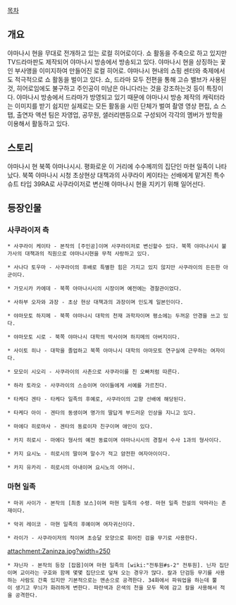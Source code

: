 [[목차]]

== 개요 ==
야마나시 현을 무대로 전개하고 있는 로컬 히어로이다. 쇼 활동을 주축으로 하고 있지만 TV드라마판도 제작되어 야마나시 방송에서 방송되고 있다. 야마나시 현을 상징하는 꽃인 부사앵을 이미지하여 만들어진 로컬 히어로. 야마나시 현내의 쇼핑 센터와 축제에서도 적극적으로 쇼 활동을 벌이고 있다. 쇼, 드라마 모두 전편을 통해 고슈 밸브가 사용된 것, 히어로임에도 불구하고 주인공이 미남은 아니다라는 것을 강조하는것 등이 특징이다. 야마나시 방송에서 드라마가 방영되고 있기 때문에 야마나시 방송 제작의 캐릭터라는 이미지를 받기 쉽지만 실제로는 모든 활동을 시민 단체가 벌여 촬영 영상 편집, 쇼 스탭, 출연자 액션 팀은 자영업, 공무원, 샐러리맨등으로 구성되어 각각의 멤버가 방학을 이용해서 활동하고 있다.

== 스토리 ==
야마나시 현 북쪽 야마나시시. 평화로운 이 거리에 수수께끼의 집단인 마현 일족이 나타났다. 북쪽 야마나시 시청 초상현상 대책과의 사쿠라이 케이타는 선배에게 맡겨진 특수 슈트 타입 39RA로 사쿠라이저로 변신해 야마나시 현을 지키기 위해 일어선다.

== 등장인물 ==
=== 사쿠라이저 측 ===
 * 사쿠라이 케이타 - 본작의 [주인공]이며 사쿠라이저로 변신할수 있다. 북쪽 야마나시시 불가사의 대책과의 직원으로 야마나시현을 무척 사랑하고 있다.  

 * 사나다 토우마 - 사쿠라이의 후배로 특별한 힘은 가지고 있지 않지만 사쿠라이의 든든한 아군이다.

 * 가모시카 카에데 - 북쪽 야마나시시의 시장이며 예전에는 경찰관이었다. 

 * 사하부 오자와 과장 - 초상 현상 대책과의 과장이며 인도계 일본인이다.

 * 야마모토 하지메 - 북쪽 야마나시 대학의 천재 과학자이며 평소에는 두꺼운 안경을 쓰고 있다.

 * 야마모토 시로 - 북쪽 야마나시 대학의 박사이며 하지메의 아버지이다.

 * 사이토 히나 - 대학을 졸업하고 북쪽 야마나시 대학의 야마모토 연구실에 근무하는 여자이다.

 * 모모이 시오리 - 사쿠라이의 사촌으로 사쿠라이를 친 오빠처럼 따른다.

 * 하라 토라오 - 사쿠라이의 스승이며 아이들에게 서예를 가르친다.

 * 타케다 겐타 - 타케다 일족의 후예로, 사쿠라이의 고향 선배에 해당된다.

 * 타케다 아이 - 겐타의 동생이며 명가의 딸답게 부드러운 인상을 지니고 있다.

 * 마에다 히로마사 - 겐타의 동료이자 친구이며 애인이 있다.

 * 카지 히로시 - 마에다 형사의 예전 동료이며 야마나시시의 경찰서 수사 1과의 형사이다.

 * 카지 요시노 - 히로시의 딸이며 말수가 적고 얌전한 여자아이이다.

 * 카지 유카리 - 히로시의 아내이며 요시노의 어머니.

=== 마현 일족 ===
 * 마귀 사이가 - 본작의 [최종 보스]이며 마현 일족의 수령. 마현 일족 전설의 악마라는 존재이다.

 * 악귀 레이코 - 마현 일족의 후예이며 여자귀신이다.

 * 라이가 - 사쿠라이저의 적이며 초승달 모양으로 휘어진 검을 무기로 사용한다.

attachment:Zaninza.jpg?width=250
 * 쟈닌자 - 본작의 등장 [잡몹]이며 마현 일족의 [wiki:"전투원#s-2" 전투원]. 닌자 집단이며 교이라는 구호와 함께 몇몇 집단으로 덮쳐 오는 경우가 많다. 칼과 단검등 무기를 사용하는 사람도 간혹 있지만 기본적으로는 맨손으로 공격한다. 34화에서 파워업을 하는데 뿔이 생기고 무늬가 화려하게 변한다. 파란색과 은색의 천을 모두 목에 감고 칼을 사용해서 적을 공격한다.
